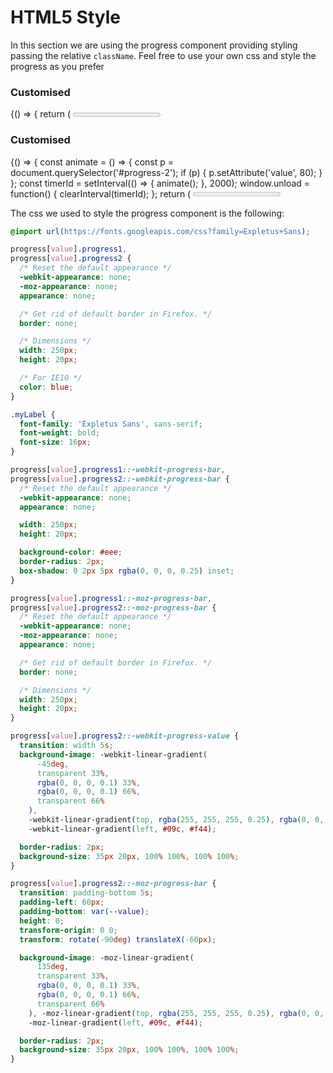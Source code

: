
<Meta title="DCXLibrary/Progress/HTML5" component={Progress} />

# HTML5 Style

In this section we are using the progress component providing styling passing the relative `className`. Feel free to use your own css and style the progress as you prefer

### Customised

<Canvas>
  <Story name="customised">
    {() => {
      return (
        <Progress label="Progress" max={100} value={80} className="progress1" />
      );
    }}
  </Story>
</Canvas>

### Customised

<Canvas>
  <Story name="gradient-background">
    {() => {
      const animate = () => {
        const p = document.querySelector('#progress-2');
        if (p) {
          p.setAttribute('value', 80);
        }
      };
      const timerId = setInterval(() => {
        animate();
      }, 2000);
      window.unload = function() {
        clearInterval(timerId);
      };
      return (
        <Progress
          label="Progress"
          max={100}
          value={0}
          className="progress2"
          id="progress-2"
          labelClassName="myLabel"
        />
      );
    }}
  </Story>
</Canvas>

The css we used to style the progress component is the following:

```css
@import url(https://fonts.googleapis.com/css?family=Expletus+Sans);

progress[value].progress1,
progress[value].progress2 {
  /* Reset the default appearance */
  -webkit-appearance: none;
  -moz-appearance: none;
  appearance: none;

  /* Get rid of default border in Firefox. */
  border: none;

  /* Dimensions */
  width: 250px;
  height: 20px;

  /* For IE10 */
  color: blue;
}

.myLabel {
  font-family: 'Expletus Sans', sans-serif;
  font-weight: bold;
  font-size: 16px;
}

progress[value].progress1::-webkit-progress-bar,
progress[value].progress2::-webkit-progress-bar {
  /* Reset the default appearance */
  -webkit-appearance: none;
  appearance: none;

  width: 250px;
  height: 20px;

  background-color: #eee;
  border-radius: 2px;
  box-shadow: 0 2px 5px rgba(0, 0, 0, 0.25) inset;
}

progress[value].progress1::-moz-progress-bar,
progress[value].progress2::-moz-progress-bar {
  /* Reset the default appearance */
  -webkit-appearance: none;
  -moz-appearance: none;
  appearance: none;

  /* Get rid of default border in Firefox. */
  border: none;

  /* Dimensions */
  width: 250px;
  height: 20px;
}

progress[value].progress2::-webkit-progress-value {
  transition: width 5s;
  background-image: -webkit-linear-gradient(
      -45deg,
      transparent 33%,
      rgba(0, 0, 0, 0.1) 33%,
      rgba(0, 0, 0, 0.1) 66%,
      transparent 66%
    ),
    -webkit-linear-gradient(top, rgba(255, 255, 255, 0.25), rgba(0, 0, 0, 0.25)),
    -webkit-linear-gradient(left, #09c, #f44);

  border-radius: 2px;
  background-size: 35px 20px, 100% 100%, 100% 100%;
}

progress[value].progress2::-moz-progress-bar {
  transition: padding-bottom 5s;
  padding-left: 60px;
  padding-bottom: var(--value);
  height: 0;
  transform-origin: 0 0;
  transform: rotate(-90deg) translateX(-60px);

  background-image: -moz-linear-gradient(
      135deg,
      transparent 33%,
      rgba(0, 0, 0, 0.1) 33%,
      rgba(0, 0, 0, 0.1) 66%,
      transparent 66%
    ), -moz-linear-gradient(top, rgba(255, 255, 255, 0.25), rgba(0, 0, 0, 0.25)),
    -moz-linear-gradient(left, #09c, #f44);

  border-radius: 2px;
  background-size: 35px 20px, 100% 100%, 100% 100%;
}
```

<Props of={Progress} />
